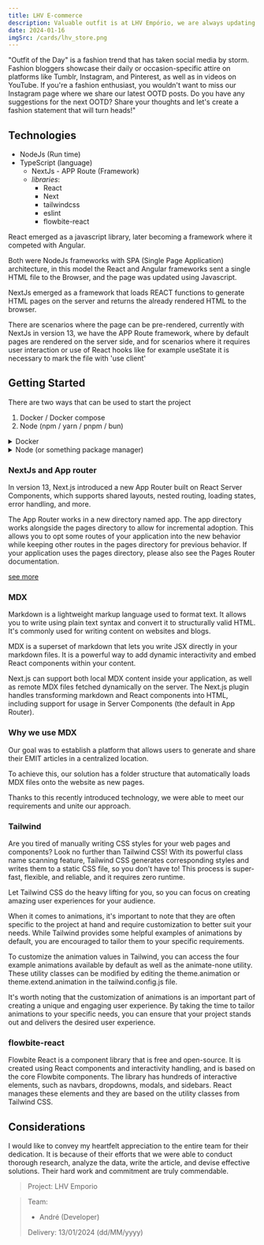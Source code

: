 ```yaml
---
title: LHV E-commerce
description: Valuable outfit is at LHV Empório, we are always updating and here you can follow us, follow the best trends and get your look.
date: 2024-01-16
imgSrc: /cards/lhv_store.png
---
```


"Outfit of the Day" is a fashion trend that has taken social media by storm. Fashion bloggers showcase their daily or occasion-specific attire on platforms like Tumblr, Instagram, and Pinterest, as well as in videos on YouTube. If you're a fashion enthusiast, you wouldn't want to miss our Instagram page where we share our latest OOTD posts. Do you have any suggestions for the next OOTD? Share your thoughts and let's create a fashion statement that will turn heads!"

## Technologies
  - NodeJs (Run time)
  - TypeScript (language)
    - NextJs - APP Route (Framework)
    - _libraries_:
      - React
      - Next
      - tailwindcss
      - eslint
      - flowbite-react

React emerged as a javascript library, later becoming a framework where it competed with Angular.

Both were NodeJs frameworks with SPA (Single Page Application) architecture, in this model the React and Angular frameworks sent a single HTML file to the Browser, and the page was updated using Javascript.

NextJs emerged as a framework that loads REACT functions to generate HTML pages on the server and returns the already rendered HTML to the browser.

There are scenarios where the page can be pre-rendered, currently with NextJs in version 13, we have the APP Route framework, where by default pages are rendered on the server side, and for scenarios where it requires user interaction or use of React hooks like for example useState it is necessary to mark the file with 'use client'

## Getting Started
There are two ways that can be used to start the project

1. Docker / Docker compose
2. Node (npm / yarn / pnpm / bun)

<details> 
<summary>
Docker
</summary>
<content>

1. Run docker compose with profile development
```sh
docker compose --profile development up
```

> if you want to build before running, incrude `--build`

Example:
```sh
docker compose --profile development up --build
```

2. Run docker compose with command start
```
docker compose up
```

</content>
</details> 

<details> 
<summary>
Node (or something package manager)
</summary>
<content>

> in this example will use npm

1. Run npm compose to run development
```sh
npm run dev
```

> if you want to build before running, exec `npm run build`

2. Run npm with command start
```sh
npm run start
```

> obs: If you want to briefly see the project working after making a clone of it, run it.

```sh
npm run preview
```

</content>
</details> 

### NextJs and App router
In version 13, Next.js introduced a new App Router built on React Server Components, which supports shared layouts, nested routing, loading states, error handling, and more.

The App Router works in a new directory named app. The app directory works alongside the pages directory to allow for incremental adoption. This allows you to opt some routes of your application into the new behavior while keeping other routes in the pages directory for previous behavior. If your application uses the pages directory, please also see the Pages Router documentation.

[see more](https://nextjs.org/docs/app/building-your-application/routing#:~:text=In%20version%2013,Pages%20Router%20documentation.)

### MDX
Markdown is a lightweight markup language used to format text. It allows you to write using plain text syntax and convert it to structurally valid HTML. It's commonly used for writing content on websites and blogs.

MDX is a superset of markdown that lets you write JSX directly in your markdown files. It is a powerful way to add dynamic interactivity and embed React components within your content.

Next.js can support both local MDX content inside your application, as well as remote MDX files fetched dynamically on the server. The Next.js plugin handles transforming markdown and React components into HTML, including support for usage in Server Components (the default in App Router).

### Why we use MDX
Our goal was to establish a platform that allows users to generate and share their EMIT articles in a centralized location.

To achieve this, our solution has a folder structure that automatically loads MDX files onto the website as new pages.

Thanks to this recently introduced technology, we were able to meet our requirements and unite our approach.

### Tailwind
Are you tired of manually writing CSS styles for your web pages and components? Look no further than Tailwind CSS! With its powerful class name scanning feature, Tailwind CSS generates corresponding styles and writes them to a static CSS file, so you don't have to! This process is super-fast, flexible, and reliable, and it requires zero runtime. 

Let Tailwind CSS do the heavy lifting for you, so you can focus on creating amazing user experiences for your audience.

When it comes to animations, it's important to note that they are often specific to the project at hand and require customization to better suit your needs. While Tailwind provides some helpful examples of animations by default, you are encouraged to tailor them to your specific requirements. 

To customize the animation values in Tailwind, you can access the four example animations available by default as well as the animate-none utility. These utility classes can be modified by editing the theme.animation or theme.extend.animation in the tailwind.config.js file. 

It's worth noting that the customization of animations is an important part of creating a unique and engaging user experience. By taking the time to tailor animations to your specific needs, you can ensure that your project stands out and delivers the desired user experience.

### flowbite-react
Flowbite React is a component library that is free and open-source. It is created using React components and interactivity handling, and is based on the core Flowbite components. The library has hundreds of interactive elements, such as navbars, dropdowns, modals, and sidebars. React manages these elements and they are based on the utility classes from Tailwind CSS.

## Considerations
I would like to convey my heartfelt appreciation to the entire team for their dedication. It is because of their efforts that we were able to conduct thorough research, analyze the data, write the article, and devise effective solutions. Their hard work and commitment are truly commendable.

> Project: LHV Emporio

> Team:   
> - André (Developer) 
> 
> Delivery: 13/01/2024 (dd/MM/yyyy)
